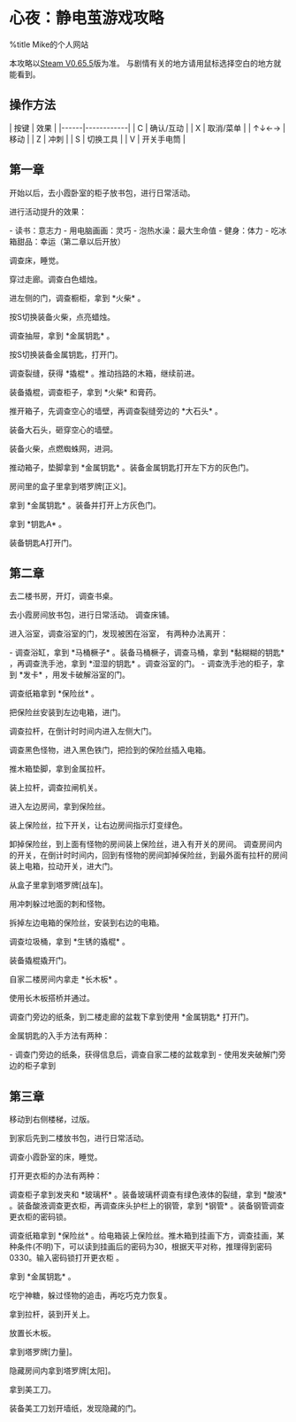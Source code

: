 = 心夜：静电茧游戏攻略 =
%title Mike的个人网站

本攻略以[[https://store.steampowered.com/app/923910/Eve_of_Souls_Static_Pod/|Steam V0.65.5]]版为准。 与剧情有关的地方请用鼠标选择空白的地方就能看到。

== 操作方法 ==
| 按键 | 效果       |
|------|------------|
| C    | 确认/互动  |
| X    | 取消/菜单  |
| ↑↓←→ | 移动       |
| Z    | 冲刺       |
| S    | 切换工具   |
| V    | 开关手电筒 |

== 第一章 ==
开始以后，去小霞卧室的柜子放书包，进行日常活动。

进行活动提升的效果：

- 读书：意志力
- 用电脑画画：灵巧
- 泡热水澡：最大生命值
- 健身：体力
- 吃冰箱甜品：幸运（第二章以后开放）

调查床，睡觉。

穿过走廊。调查白色蜡烛。

进左侧的门，调查橱柜，拿到 *火柴* 。

按S切换装备火柴，点亮蜡烛。

调查抽屉，拿到 *金属钥匙* 。

按S切换装备金属钥匙，打开门。

调查裂缝，获得 *撬棍* 。推动挡路的木箱，继续前进。

装备撬棍，调查柜子，拿到 *火柴* 和膏药。

推开箱子，先调查空心的墙壁，再调查裂缝旁边的 *大石头* 。

装备大石头，砸穿空心的墙壁。

装备火柴，点燃蜘蛛网，进洞。

推动箱子，垫脚拿到 *金属钥匙* 。装备金属钥匙打开左下方的灰色门。

房间里的盒子里拿到塔罗牌[正义]。

拿到 *金属钥匙* 。装备并打开上方灰色门。

拿到 *钥匙A* 。

装备钥匙A打开门。

== 第二章 ==

去二楼书房，开灯，调查书桌。

去小霞房间放书包，进行日常活动。 调查床铺。

进入浴室，调查浴室的门，发现被困在浴室， 有两种办法离开：

- 调查浴缸，拿到 *马桶橛子* 。装备马桶橛子，调查马桶，拿到 *黏糊糊的钥匙* ，再调查洗手池，拿到 *湿湿的钥匙* 。调查浴室的门。
- 调查洗手池的柜子，拿到 *发卡* ，用发卡破解浴室的门。

调查纸箱拿到 *保险丝* 。

把保险丝安装到左边电箱，进门。

调查拉杆，在倒计时时间内进入左侧大门。

调查黑色怪物，进入黑色铁门，把捡到的保险丝插入电箱。

推木箱垫脚，拿到金属拉杆。

装上拉杆，调查拉闸机关。

进入左边房间，拿到保险丝。

装上保险丝，拉下开关，让右边房间指示灯变绿色。

卸掉保险丝，到上面有怪物的房间装上保险丝，进入有开关的房间。 调查房间内的开关，在倒计时时间内，回到有怪物的房间卸掉保险丝，到最外面有拉杆的房间装上电箱，拉动开关，进大门。

从盒子里拿到塔罗牌[战车]。

用冲刺躲过地面的刺和怪物。

拆掉左边电箱的保险丝，安装到右边的电箱。

调查垃圾桶，拿到 *生锈的撬棍* 。

装备撬棍撬开门。

自家二楼房间内拿走 *长木板* 。

使用长木板搭桥并通过。

调查门旁边的纸条，到二楼走廊的盆栽下拿到使用 *金属钥匙* 打开门。

金属钥匙的入手方法有两种：

- 调查门旁边的纸条，获得信息后，调查自家二楼的盆栽拿到
- 使用发夹破解门旁边的柜子拿到

== 第三章 ==

移动到右侧楼梯，过版。

到家后先到二楼放书包，进行日常活动。

调查小霞卧室的床，睡觉。

打开更衣柜的办法有两种：

调查柜子拿到发夹和 *玻璃杯* 。装备玻璃杯调查有绿色液体的裂缝，拿到 *酸液* 。装备酸液调查更衣柜，再调查床头护栏上的钢管，拿到 *钢管* 。装备钢管调查更衣柜的密码锁。

调查纸箱拿到 *保险丝* 。给电箱装上保险丝。推木箱到挂画下方，调查挂画，某种条件(不明)下，可以读到挂画后的密码为30，根据天平对称，推理得到密码0330。输入密码锁打开更衣柜 。

拿到 *金属钥匙* 。

吃宁神糖，躲过怪物的追击，再吃巧克力恢复。

拿到拉杆，装到开关上。

放置长木板。

拿到塔罗牌[力量]。

隐藏房间内拿到塔罗牌[太阳]。

拿到美工刀。

装备美工刀划开墙纸，发现隐藏的门。
